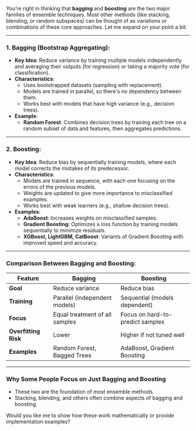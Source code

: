 You’re right in thinking that **bagging** and **boosting** are the two major families of ensemble techniques. Most other methods (like stacking, blending, or random subspaces) can be thought of as variations or combinations of these core approaches. Let me expand on your point a bit:

---

### **1. Bagging (Bootstrap Aggregating):**

- **Key Idea**: Reduce variance by training multiple models independently and averaging their outputs (for regression) or taking a majority vote (for classification).
- **Characteristics**:
  - Uses bootstrapped datasets (sampling with replacement).
  - Models are trained in parallel, so there's no dependency between them.
  - Works best with models that have high variance (e.g., decision trees).
- **Example**:
  - **Random Forest**: Combines decision trees by training each tree on a random subset of data and features, then aggregates predictions.

---

### **2. Boosting:**

- **Key Idea**: Reduce bias by sequentially training models, where each model corrects the mistakes of its predecessor.
- **Characteristics**:
  - Models are trained in sequence, with each one focusing on the errors of the previous models.
  - Weights are updated to give more importance to misclassified examples.
  - Works best with weak learners (e.g., shallow decision trees).
- **Examples**:
  - **AdaBoost**: Increases weights on misclassified samples.
  - **Gradient Boosting**: Optimizes a loss function by training models sequentially to minimize residuals.
  - **XGBoost, LightGBM, CatBoost**: Variants of Gradient Boosting with improved speed and accuracy.

---

### Comparison Between Bagging and Boosting:

| Feature              | Bagging                        | Boosting                         |
| -------------------- | ------------------------------ | -------------------------------- |
| **Goal**             | Reduce variance                | Reduce bias                      |
| **Training**         | Parallel (independent models)  | Sequential (models dependent)    |
| **Focus**            | Equal treatment of all samples | Focus on hard-to-predict samples |
| **Overfitting Risk** | Lower                          | Higher if not tuned well         |
| **Examples**         | Random Forest, Bagged Trees    | AdaBoost, Gradient Boosting      |

---

### Why Some People Focus on Just Bagging and Boosting

- These two are the foundation of most ensemble methods.
- Stacking, blending, and others often combine aspects of bagging and boosting.

Would you like me to show how these work mathematically or provide implementation examples?
